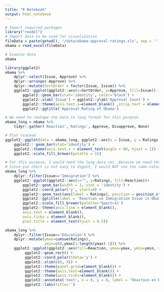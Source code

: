 ```yaml
---
title: "R Notebook"
output: html_notebook
---
```




```r
# Import required packages
library("readxl")
# Import data to be used for visualization
fileData = paste(getwd(), '/data/obama-approval-ratings.xls', sep = '')
obama = read_excel(fileData)

# Examine data
obama
```
```r
library(ggplot2)
obama %>%
    dplyr::select(Issue, Approve) %>%
    dplyr::arrange(-Approve) %>%
    dplyr::mutate(SortOrder = factor(Issue, Issue)) %>% 
    ggplot2::ggplot(ggplot2::aes(x=SortOrder, y=Approve, fill=Issue)) +
        ggplot2::geom_bar(stat='identity', color='black') + 
        ggplot2::xlab('Issue') + ggplot2::ylab('Approval Count') +
        ggplot2::theme(axis.text.x=element_blank() ,strip.text = element_text(color = "transparent")) +
        ggplot2::ggtitle('Approval Rating of Obama')

```

```r
# We need to reshape the data to long format for this purpose
obama_long = obama %>%
    tidyr::gather('Reaction','Ratings', Approve, Disapprove, None)

# Plot stacked
ggplot2::ggplot(data = obama_long, ggplot2::aes(x = Issue, y = Ratings, fill = Reaction)) + 
    ggplot2:: geom_bar(stat='identity') + 
    ggplot2::theme(axis.text.x = element_text(angle = 90, hjust = 1)) + 
    ggplot2::scale_fill_brewer(palette = 15)
```
```r
# For this purpose, I would need the long data set. Because we need the stacked chart before creating pie chart from it
# Since pie chart is not easy to digest, I would NOT use the same color family for the different sections
obama_long %>%
    dplyr::filter(Issue=='Immigration') %>%
    ggplot2::ggplot(ggplot2::aes(x="", y=Ratings, fill=Reaction))+
        ggplot2::geom_bar(width = 1, stat = 'identity') +
        ggplot2::coord_polar('y', start=0) + 
        ggplot2::geom_text(aes(label = Ratings), position = position_stack(vjust = 0.5)) +
        ggplot2::ggtitle(label = 'Reaction on Immigration Issue in Obama Era') +
        ggplot2::scale_fill_brewer(palette='Spectral') 
        ggplot2::theme(axis.line = element_blank(),
        axis.text = element_blank(),
        axis.ticks = element_blank(),
        plot.title = element_text(hjust = 0.5))
```
```r
obama_long %>%
    dplyr::filter(Issue=='Education') %>%
    dplyr::mutate(ymax=cumsum(Ratings),
                  ymin=c(0,ymax[1:length(ymax)-1])) %>%
    ggplot2::ggplot(ggplot2::aes(fill=Reaction, ymax=ymax, ymin=ymin, xmax=4, xmin=3)) +
         ggplot2::geom_rect() +
         ggplot2::coord_polar(theta='y') +
         ggplot2::xlim(c(0, 4)) +
         ggplot2::theme(panel.grid=element_blank()) +
         ggplot2::theme(axis.text=element_blank()) +
         ggplot2::theme(axis.ticks=element_blank()) +
         ggplot2::annotate('text', x = 0, y = 0, label = 'Reaction on Education') +
         ggplot2::labs(title='')
```



